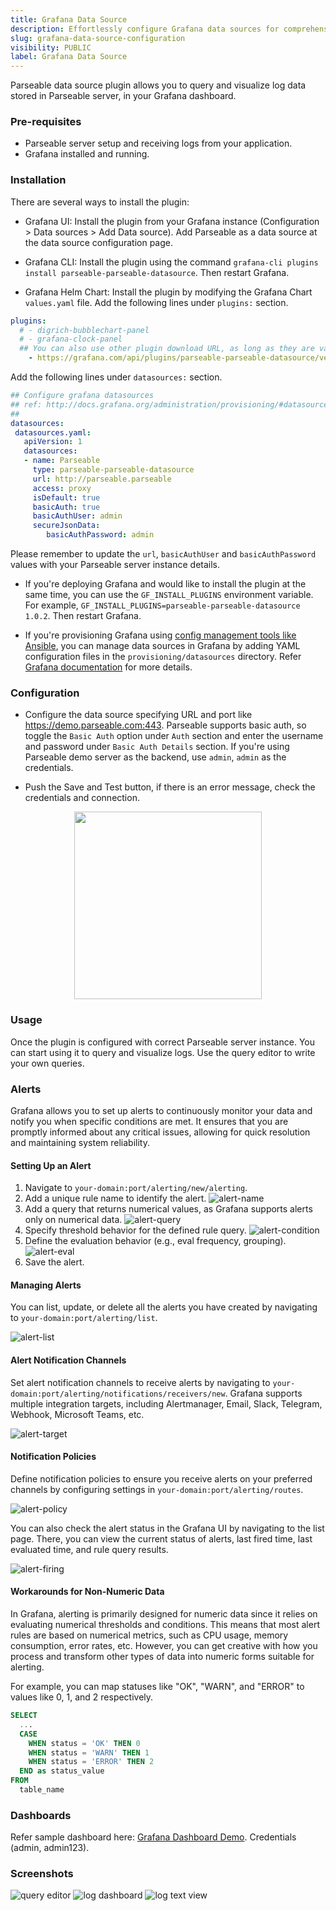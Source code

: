 ```yaml
---
title: Grafana Data Source
description: Effortlessly configure Grafana data sources for comprehensive visualization. The plugin allows you to query and visualize log data stored in Parseable server, in your Grafana dashboard.
slug: grafana-data-source-configuration
visibility: PUBLIC
label: Grafana Data Source
---
```


<head>
<title>Grafana Data Source Configuration | Parseable</title>
<meta charSet="utf-8" />
<meta name="twitter:card" content="summary" />
</head>

Parseable data source plugin allows you to query and visualize log data stored in Parseable server, in your Grafana dashboard.

### Pre-requisites

- Parseable server setup and receiving logs from your application.
- Grafana installed and running.

### Installation

There are several ways to install the plugin:

- Grafana UI: Install the plugin from your Grafana instance (Configuration > Data sources > Add Data source). Add Parseable as a data source at the data source configuration page.

- Grafana CLI: Install the plugin using the command `grafana-cli plugins install parseable-parseable-datasource`. Then restart Grafana.

- Grafana Helm Chart: Install the plugin by modifying the Grafana Chart `values.yaml` file. Add the following lines under `plugins:` section.

```yaml
plugins:
  # - digrich-bubblechart-panel
  # - grafana-clock-panel
  ## You can also use other plugin download URL, as long as they are valid zip ## files, and specify the name of the plugin after the semicolon. Like this:
    - https://grafana.com/api/plugins/parseable-parseable-datasource/versions/1.0.2/download;parseable-parseable-datasource
```

Add the following lines under `datasources:` section.

```yaml
## Configure grafana datasources
## ref: http://docs.grafana.org/administration/provisioning/#datasources
##
datasources:
 datasources.yaml:
   apiVersion: 1
   datasources:
   - name: Parseable
     type: parseable-parseable-datasource
     url: http://parseable.parseable
     access: proxy
     isDefault: true
     basicAuth: true
     basicAuthUser: admin
     secureJsonData:
        basicAuthPassword: admin
```

Please remember to update the `url`, `basicAuthUser` and `basicAuthPassword` values with your Parseable server instance details.

- If you're deploying Grafana and would like to install the plugin at the same time, you can use the `GF_INSTALL_PLUGINS` environment variable. For example, `GF_INSTALL_PLUGINS=parseable-parseable-datasource 1.0.2`. Then restart Grafana.

- If you're provisioning Grafana using [config management tools like Ansible](https://grafana.com/docs/grafana/latest/administration/provisioning/#configuration-management-tools), you can manage data sources in Grafana by adding YAML configuration files in the `provisioning/datasources` directory. Refer [Grafana documentation](https://grafana.com/docs/grafana/latest/administration/provisioning/#data-sources) for more details.

### Configuration

- Configure the data source specifying URL and port like https://demo.parseable.com:443. Parseable supports basic auth, so toggle the `Basic Auth` option under `Auth` section and enter the username and password under `Basic Auth Details` section. If you're using Parseable demo server as the backend, use `admin`, `admin` as the credentials.

- Push the Save and Test button, if there is an error message, check the credentials and connection.

<p align="center">
  <img src="https://github.com/parseablehq/parseable-datasource/blob/main/src/img/configuration.png?raw=true" width="300" height="300" />
</p>

### Usage

Once the plugin is configured with correct Parseable server instance. You can start using it to query and visualize logs. Use the query editor to write your own queries.

### Alerts

Grafana allows you to set up alerts to continuously monitor your data and notify you when specific conditions are met. It ensures that you are promptly informed about any critical issues, allowing for quick resolution and maintaining system reliability.

#### Setting Up an Alert

1. Navigate to `your-domain:port/alerting/new/alerting`.
2. Add a unique rule name to identify the alert.
![alert-name](https://github.com/parseablehq/.github/blob/main/images/grafana/alert-name.png?raw=true)
3. Add a query that returns numerical values, as Grafana supports alerts only on numerical data.
![alert-query](https://github.com/parseablehq/.github/blob/main/images/grafana/alert-query.png?raw=true)
4. Specify threshold behavior for the defined rule query.
![alert-condition](https://github.com/parseablehq/.github/blob/main/images/grafana/alert-condition.png?raw=true)
5. Define the evaluation behavior (e.g., eval frequency, grouping).
![alert-eval](https://github.com/parseablehq/.github/blob/main/images/grafana/alert-eval.png?raw=true)
6. Save the alert.

#### Managing Alerts

You can list, update, or delete all the alerts you have created by navigating to `your-domain:port/alerting/list`.

![alert-list](https://github.com/parseablehq/.github/blob/main/images/grafana/alert-list.png?raw=true)

#### Alert Notification Channels

Set alert notification channels to receive alerts by navigating to `your-domain:port/alerting/notifications/receivers/new`. Grafana supports multiple integration targets, including Alertmanager, Email, Slack, Telegram, Webhook, Microsoft Teams, etc.

![alert-target](https://github.com/parseablehq/.github/blob/main/images/grafana/alert-target.png?raw=true)

#### Notification Policies

Define notification policies to ensure you receive alerts on your preferred channels by configuring settings in `your-domain:port/alerting/routes`.

![alert-policy](https://github.com/parseablehq/.github/blob/main/images/grafana/alert-policy.png?raw=true)

You can also check the alert status in the Grafana UI by navigating to the list page. There, you can view the current status of alerts, last fired time, last evaluated time, and rule query results.

![alert-firing](https://github.com/parseablehq/.github/blob/main/images/grafana/alert-firing.png?raw=true)

#### Workarounds for Non-Numeric Data

In Grafana, alerting is primarily designed for numeric data since it relies on evaluating numerical thresholds and conditions. This means that most alert rules are based on numerical metrics, such as CPU usage, memory consumption, error rates, etc. However, you can get creative with how you process and transform other types of data into numeric forms suitable for alerting. 

For example, you can map statuses like "OK", "WARN", and "ERROR" to values like 0, 1, and 2 respectively.

```sql
SELECT
  ...
  CASE
    WHEN status = 'OK' THEN 0
    WHEN status = 'WARN' THEN 1
    WHEN status = 'ERROR' THEN 2
  END as status_value
FROM
  table_name
```

### Dashboards

Refer sample dashboard here: [Grafana Dashboard Demo](http://demo.parseable.com:3000/?orgId=1). Credentials (admin, admin123).

### Screenshots

![query editor](https://github.com/parseablehq/parseable-datasource/blob/main/src/img/query-editor.png?raw=true)
![log dashboard](https://github.com/parseablehq/parseable-datasource/blob/main/src/img/log-visualisation.png?raw=true)
![log text view](https://github.com/parseablehq/parseable-datasource/blob/main/src/img/log-view-text.png?raw=true)
